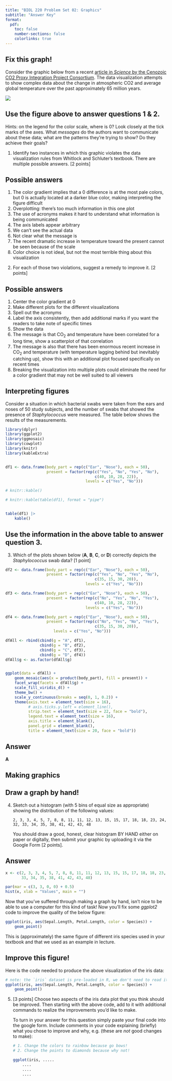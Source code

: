 ```yaml
---
title: "BIOL 220 Problem Set 02: Graphics"
subtitle: "Answer Key"
format:
  pdf:
    toc: false
    number-sections: false
    colorlinks: true
---
```



## Fix this graph! 

Consider the graphic below from a recent [article in *Science* by the Cenozoic CO2 Proxy Integration Project Consortium](https://www.science.org/doi/10.1126/science.adi5177). The data visualization attempts to show complex data about the change in atmospheric CO2 and average global temperature over the past approximately 65 million years.

![](img/cenozoic_co2.png)

::: {.callout-tip}
## Use the figure above to answer questions 1 & 2.

Hints: on the legend for the color scale, where is 0? Look closely at the tick marks of the axes. What *messages* do the authors want to communicate about these data; what are the patterns they're trying to show?  Do they achieve their goals?

1. Identify two instances in which this graphic violates the data visualization rules from Whitlock and Schluter's textbook. There are multiple possible answers. [2 points]

::: {.callout-note appearance="simple"}
## Possible answers

1. The color gradient implies that a 0 difference is at the most pale colors, but 0 is actually located at a darker blue color, making interpreting the figure difficult
2. Overplotting: there's too much information in this one plot
3. The use of acronyms makes it hard to understand what information is being communicated
4. The axis labels appear arbitrary 
5. We can't see the actual data
6. Not clear what the message is
7. The recent dramatic increase in temperature toward the present cannot be seen because of the scale
8. Color choice is not ideal, but not the most terrible thing about this visualization 

:::

2. For each of those two violations, suggest a remedy to improve it. [2 points]

::: {.callout-note appearance="simple"}
## Possible answers

1. Center the color gradient at 0
2. Make different plots for the different visualizations 
3. Spell out the acronyms 
4. Label the axis consistently, then add additional marks if you want the readers to take note of specific times
5. Show the data
6. The message is that CO$_2$ and temperature have been correlated for a long time, show a scatterplot of that correlation
7. The message is also that there has been enormous recent increase in CO$_2$ and temperature (with temperature lagging behind but inevitably catching up), show this with an additional plot focused specifically on recent times
8. Breaking the visualization into multiple plots could eliminate the need for a color gradient that may not be well suited to all viewers

:::

:::

## Interpreting figures {.unnumbered}

Consider a situation in which bacterial swabs were taken from the ears and noses of 50 study subjects, and the number of swabs that showed the presence of *Staphylococcus* were measured. The table below shows the results of the measurements. 

```r
library(dplyr)
library(ggplot2)
library(ggmosaic)
library(cowplot)
library(knitr)
library(kableExtra)


df1 <- data.frame(body_part = rep(c("Ear", "Nose"), each = 50),
                  present = factor(rep(c("Yes", "No", "Yes", "No"), 
                                       c(40, 10, 28, 22)),
                                   levels = c("Yes", "No")))

# knitr::kable()

# knitr::kable(table(df1), format = "pipe")


table(df1) |> 
    kable() 

```



:::  {.callout-tip}

## Use the information in the above table to answer question 3.

3. Which of the plots shown below (**A**, **B**, **C**, or **D**) correctly depicts the *Staphylococcus* swab data? [1 point]


```r

df2 <- data.frame(body_part = rep(c("Ear", "Nose"), each = 50),
                  present = factor(rep(c("Yes", "No", "Yes", "No"), 
                                       c(35, 15, 30, 20)),
                                   levels = c("Yes", "No")))

df3 <- data.frame(body_part = rep(c("Ear", "Nose"), each = 50),
                  present = factor(rep(c("No", "Yes", "No", "Yes"), 
                                       c(40, 10, 28, 22)),
                                   levels = c("Yes", "No")))

df4 <- data.frame(body_part = rep(c("Ear", "Nose"), each = 50),
                  present = factor(rep(c("No", "Yes", "No", "Yes"), 
                                       c(35, 15, 30, 20)),
                     levels = c("Yes", "No")))

dfAll <- rbind(cbind(g = "A", df1),
               cbind(g = "B", df2),
               cbind(g = "C", df3),
               cbind(g = "D", df4))
dfAll$g <- as.factor(dfAll$g)


ggplot(data = dfAll) +
    geom_mosaic(aes(x = product(body_part), fill = present)) +
    facet_wrap(facets = dfAll$g) +
    scale_fill_viridis_d() +
    theme_bw() +
    scale_y_continuous(breaks = seq(0, 1, 0.2)) +
    theme(axis.text = element_text(size = 16),
          # axis.ticks.y.left = element_line(),
          strip.text = element_text(size = 22, face = "bold"),
          legend.text = element_text(size = 16),
          axis.title = element_blank(),
          panel.grid = element_blank(),
          title = element_text(size = 20, face = "bold"))
```

::: {.callout-note appearance="simple"}
## Answer

**A**

:::

:::


## Making graphics {.unnumbered}

:::  {.callout-tip}
## Draw a graph by hand!

4. Sketch out a histogram (with 5 bins of equal size as appropriate) showing the distribution of the following values: 

    `2, 3, 3, 4, 5, 7, 8, 8, 11, 11, 12, 13, 15, 15, 17, 18, 18, 23, 24, 32, 33, 34, 35, 38, 41, 42, 43, 48`

    You should draw a good, honest, clear histogram BY HAND either on paper or digitally, then submit your graphic by uploading it via the Google Form [2 points].


::: {.callout-note appearance="simple"}
## Answer

```r
x <- c(2, 3, 3, 4, 5, 7, 8, 8, 11, 11, 12, 13, 15, 15, 17, 18, 18, 23, 24, 32, 
       33, 34, 35, 38, 41, 42, 43, 48)

par(mar = c(3, 3, 0, 0) + 0.5)
hist(x, xlab = "Values", main = "")
```

:::

:::

Now that you've suffered through making a graph by hand, isn't nice to be able to use a computer for this kind of task!  Now you'll fix some *ggplot2* code to improve the quality of the below figure:

```r

ggplot(iris, aes(Sepal.Length, Petal.Length, color = Species)) +
    geom_point()
```

This is (approximately) the same figure of different iris species used in your textbook and that we used as an example in lecture.

:::  {.callout-tip}
## Improve this figure!

Here is the code needed to produce the above visualization of the iris data:

```r

# note: the `iris` dataset is pre-loaded in R, we don't need to read it in
ggplot(iris, aes(Sepal.Length, Petal.Length, color = Species)) +
    geom_point()
```

5. [3 points] Choose two aspects of the iris data plot that you think should be improved. Then starting with the above code, add to it with additional commands to realize the improvements you'd like to make.

    To turn in your answer for this question simply paste your final code into the google form. Include comments in your code explaining (briefly) what you chose to improve and why, e.g. (these are *not* good changes to make):
    
    ```r
    # 1. Change the colors to rainbow because go bows!
    # 2. Change the points to diamonds because why not!
    
    ggplot(iris, ..... 
        ....
        ....
        ....
    ```
:::
